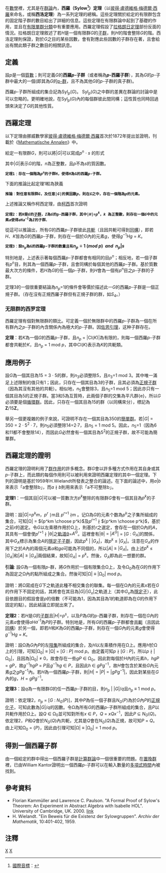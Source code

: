 {{roughtranslation|time=2017-12-07T11:57:21+00:00}}
{{NoteTA|G1=Math}}

在[[數學|數學]]裡，尤其是在[[群論|群論]]內，'''西羅（Sylow<ref>[[國際音標|國際音標]]：{{IPA|/syːlɯːʋ/}}</ref>）定理'''（以[[彼得·盧德維格·梅德爾·西羅|彼得·盧德維格·梅德爾·西羅]]來命名，或稱'''西洛定理'''）為一系列定理的總稱。這些定理關於給定的有限群包含的固定階子群的數目給出了詳細的信息。這些定理在有限群論中起到了基礎的作用，並且在[[有限單群分類|有限單群分類]]中有重要應用。西羅定理假設了[[拉格朗日定理_(群論)|拉格朗日定理]]部份反面的情況。拉格朗日定理敘述了若''H''是一個有限群''G''的[[子群|子群]]，則''H''的階會整除''G''的階。西洛定理則保證，對於''G''之目的某些因數，會有對應此些因數的子群存在著，且會給出有關此類子群之數目的相關訊息。

==定義==
設''p''是一個[[質數|質數]]；則可定義''G''的'''西羅''p''-子群'''（或者稱為'''''p''-西羅子群'''），其為''G''的''p''-子群中最大的一個(即其為''G''的[[p-群|p-群]]，且不為其他''G''的''p''-子群的真子群)。

西羅''p''-子群所組成的集合記為Syl<sub>''p''</sub>(''G'')。
Syl<sub>''p''</sub>(''G'')之中群的差異在群論的討論中是可以忽略的。更明確地說，在Syl<sub>''p''</sub>(''G'')內的每個群彼此間同構；這性質也同時回過頭來決定了''G''的其他性質。

==西羅定理==
以下定理由挪威數學家[[彼得·盧德維格·梅德爾·西羅|彼得·盧德維格·梅德爾·西羅]]首次於1872年提出並證明，刊載於《[[Mathematische_Annalen|Mathematische Annalen]]》中。

給定一有限群''G''，則可以將|''G''|可以寫成''p''<sup>''n''</sup> <math>\cdot</math> ''s'' 的形式

其中|''G''|表示''G''的階，''n''為正整數，且''p''不為''s''的質因數。
 '''定理1'''：'''存在一個階為''p''<sup>''n''</sup>的子群H，使得''H''為G的西羅''p''-子群。'''
下面的推論比起定理1較為狹義
 '''推論'''：'''對任意有限群''G''，及任意|''G''|的質因數''p''，則在''G''之中，存在一個階為''p''的元素。'''
上述推論又稱作柯西定理，由[[奧古斯丁·路易·柯西|柯西]]首次證明
 '''定理2'''：'''若''H''是''G''的[[子群|子群]]，''I''為''G''的p-西羅子群，其中|''H''|=''p''<sup>''k''</sup>，''k'' 為正整數，則存在一個''G''中的元素''a''使得''a''H''a<sup>-1</sup>''為''I''的子群'''。
從這可以推論出，所有''G''的西羅''p''-子群彼此[[共軛類|共軛]]（且因共軛可得到[[同構|同構]]），即若''H''、''K''皆為''G''的西羅''p''-子群，則存在一個於''G''內的元素''g''，使得''g''<sup>−1</sup>''Hg'' = ''K''。
 '''定理3'''：'''設n<sub>p</sub>為G的西羅p-子群的数量且有<math>n_{p}\equiv 1 \;(mod\; p) \;\;and \;\; n_{p}|s</math>'''
特別地是，上述表示著每個西羅''p''-子群都會有相同的目''p''<sup>''n''</sup>；相反地，若一個子群有''p''<sup>''n''</sup>目，則其為一個西羅''p''-子群，且會同構於每個其他的西羅''p''-子群。基於質數最大次方的條件，若''H''為''G''的任一個''p''-子群，則''H''會為一個有''p''<sup>''n''</sup>目之''p''-子群的子群。

定理3的一個很重要結論為''n<sub>p</sub>''=1的條件會等價於描述此一''G''的西羅''p''-子群是一個正規子群。（存在沒有正規西羅子群但有正規子群的群，如''S''<sub>4</sub>。）

=== 无限群的西罗定理 ===

西羅定理有個對無限群的類比。可定義一個於無限群中的西羅''p''-子群為一個在所有群內之''p''-子群的內含關係內為極大的''p''-子群。因[[佐恩引理|佐恩引理]]，这种子群存在。

'''定理'''：若''K''為一個''G''的西羅''p''-子群，且''n''<sub>''p''</sub> = |Cl(''K'')|為有限的，則每一個西羅''p''-子群都會共軛於''K''，且''n''<sub>''p''</sub> = 1 mod ''p''，其中Cl(''K'')表示為''K''的共軛類。

==應用例子==
設''G''為一個其目為15 = 3 · 5的群，則''n''<sub>3</sub>必須整除5，且''n''<sub>3</sub>=1 mod 3。其中唯一滿足上述限制的值只有1；因此，只存在一個其目為3的子群，且其必須為[[正規子群|正規子群]]（因為其沒有其他的共軛）。相似地，''n''<sub>5</sub>會整除3，且''n''<sub>5</sub>=1 mod 5；因此亦只有一個其目為5的正規子群。當3和5為互質時，此兩個子群的交集為平凡群{e}，所以''G''必須要是個[[循環群|循環群]]。因此，只存在一個其目為15的群（以同構來分），標記為'''Z'''/15'''Z'''。

舉另一個更複雜的例子來說，可證明不存在一個其目為350的[[簡單群|簡單群]]。若|''G''| = 350 = 2 · 5<sup>2</sup> · 7，則''n''<sub>5</sub>必須整除14=2·7，且''n''<sub>5</sub> = 1 mod 5。因此，''n''<sub>5</sub>=1（因為6和11都不會整除14），而因此''G''必然會有一個其目為5<sup>2</sup>的正規子群，故不可能為簡單群。

==西羅定理的證明==
西羅定理的證明利用了[[群作用|群作用]]的許多概念。群''G''會以許多種方式作用在其自身或其''p''-子群上，而此類的每個作用則可以被利用來證明西羅定理的其中一個定理。下列的證明是基於1959年H.Wielandt所發表之整合的論述。在下面的論述中，用''a''|''b''來表示「a會整除b」，而''a'' <math>\nmid</math> ''b''則用來表示「a不可整除b」。

'''定理1'''：一個其目|''G''|可以被一質數次方''p<sup>k</sup>''整除的有限群''G''會有一個其目為''p<sup>k</sup>''的子群。

證明：設|''G''|=''p<sup>k</sup>m''，''p''<sup>''r'' </sup> <math>\mid</math>m且 ''p''<sup>''r''+1 </sup> <math>\nmid</math>m 。记Ω為''G''的元素个数為''p<sup>k</sup>''之子集所組成的集合，可知|Ω| = <math>{p^km \choose p^k}</math>及''p''<sup>''r''+1 </sup> <math>\nmid</math> <math>{p^km \choose p^k}</math>，基於之前''r''的選定。令''G''以左乘積作用於Ω上，則基於''r''之選定，會存在一個於Ω內的''A''，其具有一個會使''p''<sup>''r''+1</sup> <math>\nmid</math> |θ|之[[群作用|軌道]]θ=''A<sup>G</sup>''。這裡會有|θ| = |''A<sup>G</sup>''| = [''G'' : ''G<sub>A</sub>'']的關係，其中''G<sub>A</sub>''標示為集合''A''的[[群作用|隱定子子群]]，因此''p<sup>k</sup>'' | |''G<sub>A</sub>''|，故''p<sup>k</sup>'' ≤ |''G<sub>A</sub>''|。注意在''G<sub>A</sub>''的作用下之於''A''內的兩個元素''a''和''ga''可能為不同個的，所以|''A''| ≥ |''G<sub>A</sub>''|。由上述''p<sup>k</sup>'' ≤ |''G<sub>A</sub>''|和|''A''| ≥ |''G<sub>A</sub>''|兩個結果，故知|''G<sub>A</sub>''| = ''p<sup>k</sup>''。然後，''G<sub>A</sub>''即為此一想要的群。

'''引論''': 設''G''為一個有限''p''-群，將''G''作用於一個有限集合Ω上，及令Ω<sub>0</sub>為在''G''的作用下為固定之Ω內的點所組成之集合。然後可知|Ω| ≡ |Ω<sub>0</sub>| mod ''p''。

證明：將Ω寫成在''G''下之軌道此種不相交集合的聯集。每一個在Ω內的元素''x''若在''G''的作用下不固定的話，其將會在其目為|''G''|/|''G<sub>x</sub>''|之軌道上（其中''G<sub>x</sub>''為[[群作用|隱定子]]），此目依題目的假設會是''p''的倍數（不可能為1，因為其目為1的軌道即為在''G''的作用下固定的點）。因此結論立即就出來了。

'''定理2'''：若''H''是''G''的[[子群|子群]]且|''H''|=''p<sup>s</sup>''，以及''P''為''G''的p-西羅子群，則存在一個在''G''內的元素''a''會使得''a''H''a<sup>-1</sup>''為''P''的子群。特別地是，所有''G''的西羅''p''-子群都會[[共軛類|共軛]]（且因此[[同構|同構]]）於另一個，即若''H''和''K''為''G''的西羅''p''-子群，則存在一個''G''內的元素''g''會使得''g''<sup>−1</sup>''Hg'' = ''K''。

證明：設Ω為''G''內''P''的左[[陪集|陪集]]所組成的集合，及''H''以左乘積作用在Ω上。應用''H''於Ω上的引理，可知|Ω<sub>0</sub>| ≡ |Ω| = [''G'' : ''P''] mod ''p''。由定義可知''p'' <math>\nmid</math> [''G'' : ''P'']，所以''p'' <math>\nmid</math> |Ω<sub>0</sub>|，且因為|Ω<sub>0</sub>| ≠ 0，故會存在一些''gP'' ∈ Ω<sub>0</sub>。因此對每個於''H''內的元素''h''，''hgP'' = ''gP''，故''g''<sup>−1</sup>''hgP'' = ''P''且''g''<sup>−1</sup>''hg'' ∈ ''P''，且因此''h'' ∈ ''gPg''<sup>−1</sup>，故''H''會包含於某些''G''內元素''g''之''gPg''<sup>−1</sup>內。若''H''為一個西羅''p''-子群，則|''H''| = |''P''| = |''gPg''<sup>−1</sup>|，因此對某些在''G''內的''g''，''H'' = ''gPg''<sup>−1</sup>。

'''定理3'''：設''q''為一有限群''G''的任一西羅''p''-子群的目，則''n<sub>p</sub>'' | |''G''|/''q''且''n<sub>p</sub>'' ≡ 1 mod ''p''。

證明：依定理2，''n<sub>p</sub>'' = [''G'' : ''N''<sub>''G''</sub>(''P'')]，其中''P''為任一個子群且''N''<sub>''G''</sub>(''P'')為於''G''內''P''的[[正規化子|正規化子]]，可知此數為|''G''|/''q''的因數。令Ω為所有''G''的西羅''p''-子群所組成的集合，且''P''以共軛作用於Ω上。設''Q'' ∈ Ω<sub>0</sub>並可知對所有''x'' ∈ ''P''，''Q'' = ''xQx''<sup>−1</sup>，因此''P'' ⊆ ''N''<sub>''G''</sub>(''Q'')。依定理2，''P''和''Q''會於''N''<sub>''G''</sub>(''Q'')內共軛，尤其是''Q''會在''N''<sub>''G''</sub>(''Q'')為正規，故可知''P'' = ''Q''。由上可知Ω<sub>0</sub> = {''P''}，因此由引理可知|Ω| ≡ |Ω<sub>0</sub>| = 1 mod ''p''。

==得到一個西羅子群==
由一個給定的群中得出一個西羅子群是[[計算群論|計算群論]]中一個很重要的問題。在[[置換群|置換群]]裡，已由William Kantor證明出一個西羅''p''-子群可以在輸入數量的[[多項式時間|多項式時間]]內被找到。

==參考資料==
*Florian Kammüller and Lawrence C. Paulson. "A Formal Proof of Sylow's Theorem: An Experiment in Abstract Algebra with Isabelle HOL". University of Cambridge, UK. 2000. [https://web.archive.org/web/20060103223152/http://www.cl.cam.ac.uk/users/lcp/papers/Kammueller/sylow.pdf link]
*H. Wielandt. "Ein Beweis für die Existenz der Sylowgruppen".  ''Archiv der Mathematik'', 10:401-402, 1959.

==注釋==
<span style="font-size:smaller;"><references /></span><references /><references /><references />

{{ModernAlgebra}}

[[Category:有限群|X]]
[[Category:代数定理|X]]